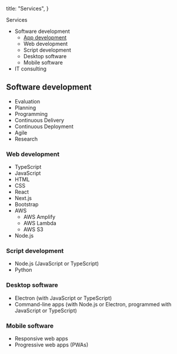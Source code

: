 
  title: "Services",
}

<TextSection>
  <FirstHeader>Services</FirstHeader>

- Software development
  - [App development](/en/services/app-development)
  - Web development
  - Script development
  - Desktop software
  - Mobile software
- IT consulting

## Software development

- Evaluation
- Planning
- Programming
- Continuous Delivery
- Continuous Deployment
- Agile
- Research

### Web development

- TypeScript
- JavaScript
- HTML
- CSS
- React
- Next.js
- Bootstrap
- AWS
  - AWS Amplify
  - AWS Lambda
  - AWS S3
- Node.js

### Script development

- Node.js (JavaScript or TypeScript)
- Python

### Desktop software

- Electron (with JavaScript or TypeScript)
- Command-line apps (with Node.js or Electron, programmed with JavaScript or TypeScript)

### Mobile software

- Responsive web apps
- Progressive web apps (PWAs)

</TextSection>
